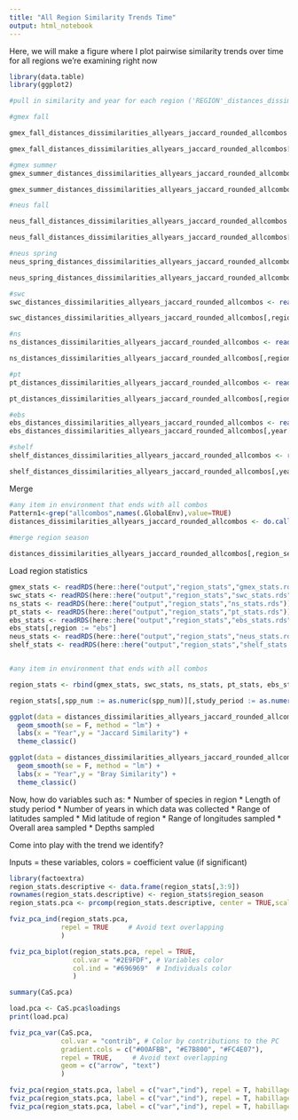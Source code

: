 ```yaml
---
title: "All Region Similarity Trends Time"
output: html_notebook
---
```


Here, we will make a figure where I plot pairwise similarity trends over time for all regions we're examining right now
```r
library(data.table)
library(ggplot2)

#pull in similarity and year for each region ('REGION'_distances_dissimilarities_allyears_jaccard_rounded_allcombos)

#gmex fall

gmex_fall_distances_dissimilarities_allyears_jaccard_rounded_allcombos <- readRDS(here::here("output","distance_decay","gmex_fall_distances_dissimilarities_allyears_jaccard_rounded_allcombos.rds"))

gmex_fall_distances_dissimilarities_allyears_jaccard_rounded_allcombos[,region := "gmex"][,season := "fall"]

#gmex summer
gmex_summer_distances_dissimilarities_allyears_jaccard_rounded_allcombos <- readRDS(here::here("output","distance_decay","gmex_fall_distances_dissimilarities_allyears_jaccard_rounded_allcombos.rds"))

gmex_summer_distances_dissimilarities_allyears_jaccard_rounded_allcombos[,region := "gmex"][,season := "summer"]

#neus fall

neus_fall_distances_dissimilarities_allyears_jaccard_rounded_allcombos <- readRDS(here::here("output","distance_decay","neus_fall_distances_dissimilarities_allyears_jaccard_rounded_allcombos.rds"))

neus_fall_distances_dissimilarities_allyears_jaccard_rounded_allcombos[,year.f := as.factor(year)][,region := "neus"][,season := "fall"]

#neus spring
neus_spring_distances_dissimilarities_allyears_jaccard_rounded_allcombos <- readRDS(here::here("output","distance_decay","neus_fall_distances_dissimilarities_allyears_jaccard_rounded_allcombos.rds"))

neus_spring_distances_dissimilarities_allyears_jaccard_rounded_allcombos[,year.f := as.factor(year)][,region := "neus"][,season := "spring"]

#swc
swc_distances_dissimilarities_allyears_jaccard_rounded_allcombos <- readRDS(here::here("output","distance_decay","swc_distances_dissimilarities_allyears_jaccard_rounded_allcombos.rds"))

swc_distances_dissimilarities_allyears_jaccard_rounded_allcombos[,region := "swc"][,season := "NA"]

#ns
ns_distances_dissimilarities_allyears_jaccard_rounded_allcombos <- readRDS(here::here("output","distance_decay","ns_distances_dissimilarities_allyears_jaccard_rounded_allcombos.rds"))

ns_distances_dissimilarities_allyears_jaccard_rounded_allcombos[,region := "ns"][,season := "NA"]

#pt
pt_distances_dissimilarities_allyears_jaccard_rounded_allcombos <- readRDS(here::here("output","distance_decay","pt_distances_dissimilarities_allyears_jaccard_rounded_allcombos.rds"))

pt_distances_dissimilarities_allyears_jaccard_rounded_allcombos[,region := "pt"][,season := "NA"]

#ebs
ebs_distances_dissimilarities_allyears_jaccard_rounded_allcombos <- readRDS(here::here("output","distance_decay","ebs_distances_dissimilarities_allyears_jaccard_rounded_allcombos.rds"))
ebs_distances_dissimilarities_allyears_jaccard_rounded_allcombos[,year.f := as.factor(year)][,region := "ebs"][,season := "NA"]

#shelf
shelf_distances_dissimilarities_allyears_jaccard_rounded_allcombos <- readRDS(here::here("output","distance_decay","shelf_distances_dissimilarities_allyears_jaccard_rounded_allcombos.rds"))

shelf_distances_dissimilarities_allyears_jaccard_rounded_allcombos[,year.f := as.factor(year)][,region := "shelf"][,season := "NA"]


```


Merge 
```r
#any item in environment that ends with all combos
Pattern1<-grep("allcombos",names(.GlobalEnv),value=TRUE)
distances_dissimilarities_allyears_jaccard_rounded_allcombos <- do.call(rbind,mget(Pattern1[-2]))
     
#merge region season

distances_dissimilarities_allyears_jaccard_rounded_allcombos[,region_season := paste0(region,"_",season)]
```

Load region statistics
```r
gmex_stats <- readRDS(here::here("output","region_stats","gmex_stats.rds"))
swc_stats <- readRDS(here::here("output","region_stats","swc_stats.rds"))
ns_stats <- readRDS(here::here("output","region_stats","ns_stats.rds"))
pt_stats <- readRDS(here::here("output","region_stats","pt_stats.rds"))
ebs_stats <- readRDS(here::here("output","region_stats","ebs_stats.rds"))
ebs_stats[,region := "ebs"]
neus_stats <- readRDS(here::here("output","region_stats","neus_stats.rds"))
shelf_stats <- readRDS(here::here("output","region_stats","shelf_stats.rds"))


#any item in environment that ends with all combos

region_stats <- rbind(gmex_stats, swc_stats, ns_stats, pt_stats, ebs_stats, neus_stats,shelf_stats)

region_stats[,spp_num := as.numeric(spp_num)][,study_period := as.numeric(study_period)][,study_duration := as.numeric(study_duration)][,lat_range := as.numeric(lat_range)][,mid_lat := as.numeric(mid_lat)][,lon_range := as.numeric(lon_range)][,area := as.numeric(area)][,depth_range := as.numeric(depth_range)][,mid_depth := as.numeric(mid_depth)][,jac_change := ifelse(jac_coef > 0 & jac_p < 0.05, 1, ifelse(jac_coef < 0 & jac_p < 0.05,  -1,0))][,bray_change := ifelse(bray_coef > 0 & bray.p < 0.05, 1, ifelse(bray_coef < 0 & bray.p < 0.05,  -1,0))][,region_season := paste0(region,"_",season)]
```


```r
ggplot(data = distances_dissimilarities_allyears_jaccard_rounded_allcombos,aes(x = as.numeric(year), y = jaccard_similarity_turnover, color = region_season)) +
  geom_smooth(se = F, method = "lm") +
  labs(x = "Year",y = "Jaccard Similarity") +
  theme_classic()

ggplot(data = distances_dissimilarities_allyears_jaccard_rounded_allcombos,aes(x = as.numeric(year), y = bray_curtis_similarity_balanced, color = region_season)) +
  geom_smooth(se = F, method = "lm") +
  labs(x = "Year",y = "Bray Similarity") +
  theme_classic()
```

Now, how do variables such as:
* Number of species in region
* Length of study period
* Number of years in which data was collected
* Range of latitudes sampled
* Mid latitude of region
* Range of longitudes sampled
* Overall area sampled
* Depths sampled

Come into play with the trend we identify? 

Inputs = these variables, colors = coefficient value (if significant)

```r
library(factoextra)
region_stats.descriptive <- data.frame(region_stats[,3:9])
rownames(region_stats.descriptive) <- region_stats$region_season
region_stats.pca <- prcomp(region_stats.descriptive, center = TRUE,scale. = TRUE)

fviz_pca_ind(region_stats.pca,
             repel = TRUE     # Avoid text overlapping
             )

fviz_pca_biplot(region_stats.pca, repel = TRUE,
                col.var = "#2E9FDF", # Variables color
                col.ind = "#696969"  # Individuals color
                )

summary(CaS.pca)

load.pca <- CaS.pca$loadings
print(load.pca)

fviz_pca_var(CaS.pca,
             col.var = "contrib", # Color by contributions to the PC
             gradient.cols = c("#00AFBB", "#E7B800", "#FC4E07"),
             repel = TRUE,     # Avoid text overlapping
             geom = c("arrow", "text")
             )

fviz_pca(region_stats.pca, label = c("var","ind"), repel = T, habillage = region_stats$region_season, ggtheme = theme_classic())
fviz_pca(region_stats.pca, label = c("var","ind"), repel = T, habillage = region_stats$jac_change, ggtheme = theme_classic())
fviz_pca(region_stats.pca, label = c("var","ind"), repel = T, habillage = region_stats$bray_change, ggtheme = theme_classic())


```


